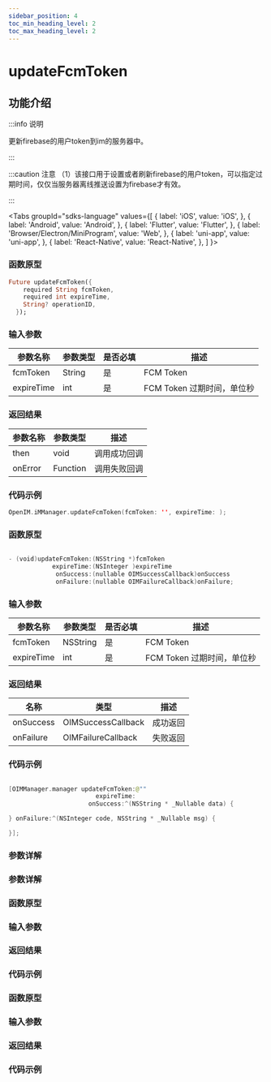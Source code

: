 ```yaml
---
sidebar_position: 4
toc_min_heading_level: 2
toc_max_heading_level: 2
---
```


# updateFcmToken

## 功能介绍

:::info 说明

更新firebase的用户token到im的服务器中。

:::

:::caution 注意
（1）该接口用于设置或者刷新firebase的用户token，可以指定过期时间，仅仅当服务器离线推送设置为firebase才有效。

:::

<Tabs
groupId="sdks-language"
values={[
{ label: 'iOS', value: 'iOS', },
{ label: 'Android', value: 'Android', },
{ label: 'Flutter', value: 'Flutter', },
{ label: 'Browser/Electron/MiniProgram', value: 'Web', },
{ label: 'uni-app', value: 'uni-app', },
{ label: 'React-Native', value: 'React-Native', },
]
}>

<TabItem value="Flutter">

### 函数原型

```dart showLineNumbers
Future updateFcmToken({
    required String fcmToken,
    required int expireTime,
    String? operationID,
  });
```

### 输入参数

| 参数名称       | 参数类型 | 是否必填 | 描述             |
| -------------- | -------- | -------- | ---------------- |
| fcmToken | String   | 是       | FCM Token         |
| expireTime | int   | 是       | FCM Token 过期时间，单位秒         |

### 返回结果

| 参数名称 | 参数类型 | 描述         |
| -------- | -------- | ------------ |
| then     | void     | 调用成功回调 |
| onError  | Function | 调用失败回调 |

### 代码示例

```swift showLineNumbers
OpenIM.iMManager.updateFcmToken(fcmToken: '', expireTime: );
```

</TabItem>

<TabItem value="iOS">

### 函数原型

```swift showLineNumbers

- (void)updateFcmToken:(NSString *)fcmToken 
            expireTime:(NSInteger )expireTime
             onSuccess:(nullable OIMSuccessCallback)onSuccess
             onFailure:(nullable OIMFailureCallback)onFailure;

```

### 输入参数

| 参数名称 | 参数类型  | 是否必填 | 描述 |
| -------- | --------- | -------- | ---- |
| fcmToken    | NSString | 是       | FCM Token |
| expireTime | int   | 是       | FCM Token 过期时间，单位秒         |

### 返回结果

| 名称      | 类型                                                   | 描述     |
| --------- | ------------------------------------------------------ | -------- |
| onSuccess | OIMSuccessCallback | 成功返回 |
| onFailure | OIMFailureCallback   | 失败返回 |

### 代码示例

```swift showLineNumbers

[OIMManager.manager updateFcmToken:@"" 
                        expireTime: 
                      onSuccess:^(NSString * _Nullable data) {

} onFailure:^(NSInteger code, NSString * _Nullable msg) {

}];

```

</TabItem>

<TabItem value="Android">

### 参数详解

</TabItem>

<TabItem value="Web">

### 参数详解

</TabItem>

<TabItem value="uni-app">

### 函数原型

### 输入参数

### 返回结果

### 代码示例

</TabItem>
<TabItem value="React-Native">

### 函数原型

### 输入参数

### 返回结果

### 代码示例

</TabItem>
</Tabs>
